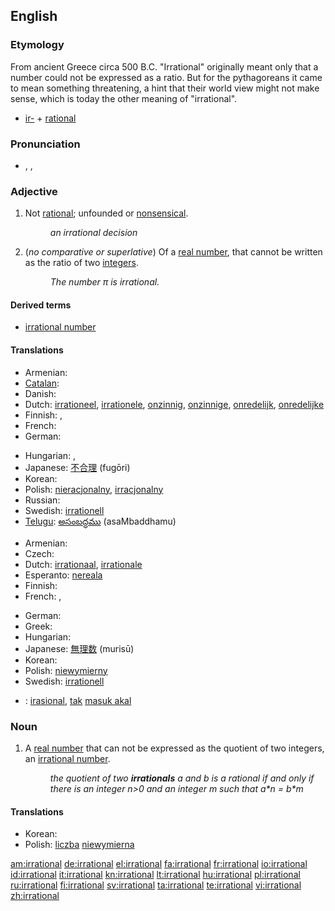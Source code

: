 ==English==

===Etymology===

From ancient Greece
circa 500 B.C.
"Irrational" originally meant only that a number could not be expressed as a ratio. But for the pythagoreans it came to mean something threatening, a hint that their world view might not make sense, which is today the other meaning of "irrational".

* [[ir-]] + [[rational]]

===Pronunciation===
* {{enPR|ĭră'sh(ə)nəl}}, {{IPA|/ɪˈræʃ.(ə.)nəl/}}, {{SAMPA|/I"r{S.(@.)n@l/}}

===Adjective===
{{en-adj}}

# Not [[rational]]; unfounded or [[nonsensical]].
#: ''an irrational decision''
# {{mathematics}} (''no comparative or superlative'') Of a [[real number]], that cannot be written as the ratio of two [[integer]]s.
#: ''The number &pi; is irrational.''

====Derived terms====
* [[irrational number]]

====Translations====
{{trans-top|unfounded or nonsensical}}
* Armenian: {{t-|hy|իռացիոնալ|tr=iṙac’ional}}
* [[Catalan]]: {{t+|ca|bèstia}}
* Danish: {{t|da|irrationel}}
* Dutch: [[irrationeel]], [[irrationele]], [[onzinnig]], [[onzinnige]], [[onredelijk]], [[onredelijke]]
* Finnish: {{t-|fi|epälooginen}}, {{t-|fi|irrationaalinen}}
* French: {{t+|fr|irrationnel}}
* German: {{t+|de|irrational}}
{{trans-mid}}
* Hungarian: {{t|hu|ésszerűtlen}},  {{t|hu|irracionális}}
* Japanese: [[不合理]] (fugōri)
* Korean: {{t|ko|불합리한|sc=Kore}}
* Polish: [[nieracjonalny]], [[irracjonalny]] {{m}}
* Russian: {{t|ru|иррациональный|tr=irracional'nyj|sc=Cyrl}}
* Swedish: [[irrationell]]
* [[Telugu]]: [[అసంబద్ధము]] (asaMbaddhamu)
{{trans-bottom}}

{{trans-top|mathematics: of a number}}
* Armenian: {{t-|hy|իռացիոնալ|tr=iṙac’ional}}
* Czech: {{t-|cs|iracionální}}
* Dutch: [[irrationaal]], [[irrationale]]
* Esperanto: [[nereala]]
* Finnish: {{t-|fi|irrationaalinen}}
* French: {{t+|fr|irrationnel|m}}, {{t+|fr|irrationnelle|f}}
{{trans-mid}}
* German: {{t+|de|irrational}}
* Greek: {{t+|el|άρρητος}}
* Hungarian: {{t|hu|irracionális}}
* Japanese: [[無理数]] (murisū)
* Korean: {{t|ko|무리수|sc=Kore}}
* Polish: [[niewymierny]] {{m}}
* Swedish: [[irrationell]]
{{trans-bottom}}

{{checktrans-top}}
* {{ttbc|Indonesian}}: [[irasional]], [[tak]] [[masuk akal]]
{{trans-bottom}}

===Noun===
{{en-noun}}

# A [[real number]] that can not be expressed as the quotient of two integers, an [[irrational number]].
#: ''the quotient of two '''irrationals''' a and b is a rational if and only if there is an integer n>0 and an integer m such that a*n = b*m''

====Translations====
{{trans-top|translations}}
* Korean: {{t|ko|무리수|sc=Kore}}
* Polish: [[liczba]] [[niewymierna]] {{f}}
{{trans-mid}}
{{trans-bottom}}

[[am:irrational]]
[[de:irrational]]
[[el:irrational]]
[[fa:irrational]]
[[fr:irrational]]
[[io:irrational]]
[[id:irrational]]
[[it:irrational]]
[[kn:irrational]]
[[lt:irrational]]
[[hu:irrational]]
[[pl:irrational]]
[[ru:irrational]]
[[fi:irrational]]
[[sv:irrational]]
[[ta:irrational]]
[[te:irrational]]
[[vi:irrational]]
[[zh:irrational]]